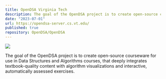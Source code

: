 ```yaml
---
title: OpenDSA Virginia Tech
description: The goal of the OpenDSA project is to create open-source courseware for use in Data Structures and Algorithms courses, that deeply integrates textbook-quality content with algorithm visualizations and interactive, automatically assessed exercises.
date: "2023-07-01"
url: https://opendsa-server.cs.vt.edu/
published: true
repository: OpenDSA/OpenDSA
---
```



[![](https://maceock.me/OpenDSA.png)](https://opendsa-server.cs.vt.edu/)

The goal of the OpenDSA project is to create open-source courseware for use in Data Structures and Algorithms courses, that deeply integrates textbook-quality content with algorithm visualizations and interactive, automatically assessed exercises.